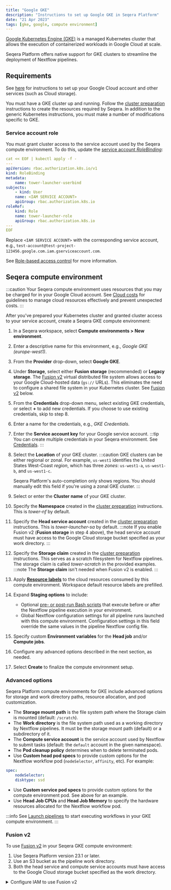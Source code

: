```yaml
---
title: "Google GKE"
description: "Instructions to set up Google GKE in Seqera Platform"
date: "21 Apr 2023"
tags: [gke, google, compute environment]
---
```


[Google Kubernetes Engine (GKE)](https://cloud.google.com/kubernetes-engine) is a managed Kubernetes cluster that allows the execution of containerized workloads in Google Cloud at scale.

Seqera Platform offers native support for GKE clusters to streamline the deployment of Nextflow pipelines.

## Requirements

See [here](../compute-envs/google-cloud-batch.mdx#configure-google-cloud) for instructions to set up your Google Cloud account and other services (such as Cloud storage).

You must have a GKE cluster up and running. Follow the [cluster preparation](../compute-envs/k8s.mdx#cluster-preparation) instructions to create the resources required by Seqera. In addition to the generic Kubernetes instructions, you must make a number of modifications specific to GKE.

### Service account role

You must grant cluster access to the service account used by the Seqera compute environment. To do this, update the [service account _RoleBinding_](https://cloud.google.com/kubernetes-engine/docs/how-to/role-based-access-control#rolebinding):

```yaml
cat << EOF | kubectl apply -f -
---
apiVersion: rbac.authorization.k8s.io/v1
kind: RoleBinding
metadata:
    name: tower-launcher-userbind
subjects:
    - kind: User
    name: <IAM SERVICE ACCOUNT>
    apiGroup: rbac.authorization.k8s.io
roleRef:
    kind: Role
    name: tower-launcher-role
    apiGroup: rbac.authorization.k8s.io
---
EOF
```

Replace `<IAM SERVICE ACCOUNT>` with the corresponding service account, e.g., `test-account@test-project-123456.google.com.iam.gserviceaccount.com`.

See [Role-based access control](https://cloud.google.com/kubernetes-engine/docs/how-to/role-based-access-control) for more information.

## Seqera compute environment

:::caution
Your Seqera compute environment uses resources that you may be charged for in your Google Cloud account. See [Cloud costs](../monitoring/cloud-costs.mdx) for guidelines to manage cloud resources effectively and prevent unexpected costs.
:::

After you've prepared your Kubernetes cluster and granted cluster access to your service account, create a Seqera GKE compute environment:

1. In a Seqera workspace, select **Compute environments > New environment**.
1. Enter a descriptive name for this environment, e.g., _Google GKE (europe-west1)_.
1. From the **Provider** drop-down, select **Google GKE**.
1. Under **Storage**, select either **Fusion storage** (recommended) or **Legacy storage**. The [Fusion v2](../supported_software/fusion/fusion.mdx) virtual distributed file system allows access to your Google Cloud-hosted data (`gs://` URLs). This eliminates the need to configure a shared file system in your Kubernetes cluster. See [Fusion v2](#fusion-v2) below.
1. From the **Credentials** drop-down menu, select existing GKE credentials, or select **+** to add new credentials. If you choose to use existing credentials, skip to step 8.
1. Enter a name for the credentials, e.g., _GKE Credentials_.
1. Enter the **Service account key** for your Google service account.
    :::tip
    You can create multiple credentials in your Seqera environment. See [Credentials](../credentials/overview.mdx).
    :::
1. Select the **Location** of your GKE cluster.
    :::caution
    GKE clusters can be either regional or zonal. For example, `us-west1` identifies the United States West-Coast _region_, which has three _zones_: `us-west1-a`, `us-west1-b`, and `us-west1-c`.

    Seqera Platform's auto-completion only shows regions. You should manually edit this field if you're using a zonal GKE cluster.
    :::
1. Select or enter the **Cluster name** of your GKE cluster.
1. Specify the **Namespace** created in the [cluster preparation](../compute-envs/k8s.mdx#cluster-preparation) instructions. This is _tower-nf_ by default.
1. Specify the **Head service account** created in the [cluster preparation](../compute-envs/k8s.mdx#cluster-preparation) instructions. This is _tower-launcher-sa_ by default.
    :::note
    If you enable Fusion v2 (**Fusion storage** in step 4 above), the head service account must have access to the Google Cloud storage bucket specified as your work directory.
    :::
1. Specify the **Storage claim** created in the [cluster preparation](../compute-envs/k8s.mdx#cluster-preparation) instructions. This serves as a scratch filesystem for Nextflow pipelines. The storage claim is called _tower-scratch_ in the provided examples.
    :::note
    The **Storage claim** isn't needed when Fusion v2 is enabled.
    :::
1. Apply [**Resource labels**](../resource-labels/overview.mdx) to the cloud resources consumed by this compute environment. Workspace default resource labels are prefilled.
1. Expand **Staging options** to include:
    - Optional [pre- or post-run Bash scripts](../launch/advanced.mdx#pre--post-run-scripts) that execute before or after the Nextflow pipeline execution in your environment.
    - Global Nextflow configuration settings for all pipeline runs launched with this compute environment. Configuration settings in this field override the same values in the pipeline Nextflow config file. 
1. Specify custom **Environment variables** for the **Head job** and/or **Compute jobs**.
1. Configure any advanced options described in the next section, as needed.
1. Select **Create** to finalize the compute environment setup.

### Advanced options

Seqera Platform compute environments for GKE include advanced options for storage and work directory paths, resource allocation, and pod customization.

- The **Storage mount path** is the file system path where the Storage claim is mounted (default: `/scratch`).
- The **Work directory** is the file system path used as a working directory by Nextflow pipelines. It must be the storage mount path (default) or a subdirectory of it.
- The **Compute service account** is the service account used by Nextflow to submit tasks (default: the `default` account in the given namespace).
- The **Pod cleanup policy** determines when to delete terminated pods.
- Use **Custom head pod specs** to provide custom options for the Nextflow workflow pod (`nodeSelector`, `affinity`, etc). For example:

```yaml
spec:
    nodeSelector:
    disktype: ssd
```

- Use **Custom service pod specs** to provide custom options for the compute environment pod. See above for an example.
- Use **Head Job CPUs** and **Head Job Memory** to specify the hardware resources allocated for the Nextflow workflow pod.

:::info 
See [Launch pipelines](../launch/launchpad.mdx) to start executing workflows in your GKE compute environment.
:::

### Fusion v2

To use [Fusion v2](../supported_software/fusion/fusion.mdx) in your Seqera GKE compute environment:
1. Use Seqera Platform version 23.1 or later.
1. Use an S3 bucket as the pipeline work directory. 
1. Both the head service and compute service accounts must have access to the Google Cloud storage bucket specified as the work directory.

<details>
<summary>Configure IAM to use Fusion v2</summary>

1. Ensure the **Workload Identity** feature is enabled for the cluster:
    - **Enable Workload Identity** in the cluster **Security** settings.
    - **Enable GKE Metadata Server** in the node group **Security** settings.
1. Allow the IAM service account access to your Google storage bucket:
    ```shell
    gcloud storage buckets add-iam-policy-binding gs://<YOUR-BUCKET> --role roles/storage.objectAdmin --member serviceAccount:<IAM-SERVICE-ACCOUNT>@<GOOGLE-CLOUD-PROJECT>.iam.gserviceaccount.com
    ```
    The role must have at least `storage.objects.create`, `storage.objects.get`, and `storage.objects.list` permissions.
1. Allow the Kubernetes service account to impersonate the IAM service account:
    ```shell
    gcloud iam service-accounts add-iam-policy-binding <IAM-SERVICE-ACCOUNT>@<GOOGLE-CLOUD-PROJECT>.iam.gserviceaccount.com --role roles/iam.workloadIdentityUser --member "serviceAccount:<GOOGLE-CLOUD-PROJECT>.svc.id.goog[<GKE-NAMESPACE>/<GKE-SERVICE-ACCOUNT>]"
    ```
1. Annotate the Kubernetes service account with the email address of the IAM service account:
    ```shell
    kubectl annotate serviceaccount <GKE-SERVICE-ACCOUNT> --namespace <GKE-NAMESPACE> iam.gke.io/gcp-service-account=<IAM-SERVICE-ACCOUNT>@<GOOGLE-CLOUD-PROJECT>.iam.gserviceaccount.com
    ```

See the [GKE documentation](https://cloud.google.com/kubernetes-engine/docs/how-to/workload-identity#authenticating_to) for further details.

</details>